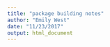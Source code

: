 ```yaml
---
title: "package building notes"
author: "Emily West"
date: "11/23/2017"
output: html_document
---
```

